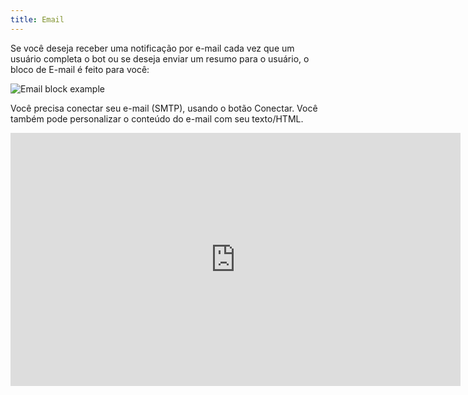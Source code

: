 ```yaml
---
title: Email
---
```


Se você deseja receber uma notificação por e-mail cada vez que um usuário completa o bot ou se deseja enviar um resumo para o usuário, o bloco de E-mail é feito para você:

<Frame style={{ maxWidth: '400px' }}>
  <img
    src="/images/automation/blocks/integrations/email.png"
    alt="Email block example"
    className="rounded-lg"
  />
</Frame>

Você precisa conectar seu e-mail (SMTP), usando o botão Conectar.
Você também pode personalizar o conteúdo do e-mail com seu texto/HTML.

<div className="relative" style={{ paddingTop: '5%', paddingBottom: '5%' }}>
  <iframe
    src="https://player.vimeo.com/video/914888360?badge=0&amp;autopause=0&amp;player_id=0&amp;app_id=58479"
    width="720"
    height="405"
    frameborder="0"
    allow="autoplay; fullscreen; picture-in-picture" title="02.09 - Como usar condicionais e montar nosso gatilho"
  />
</div>

## Conectar

Para fazer um envio, primeiramente é preciso configurar uma conta de email usando SMTP. Para isso selecione Conectar novo e preencha os dados de acesso.

<Frame style={{ maxWidth: '400px' }}>
  <img src="/images/automation/blocks/integrations/connect-email.png" alt="Email block example" />
</Frame>

<Note>Verifique no seu provedor de Email como habilitar o acesso SMTP.</Note>

## Anexos

Você pode anexar arquivos ao seu e-mail com a opção Anexos. Certifique-se de que aponte para uma variável que esteja vinculada a um bloco de entrada de envio de arquivo.

## Solução de Problemas

Você deveria receber um e-mail, mas ele não chega à sua caixa de entrada? 
- Lembre-se de verificar se o SMTP está ativado para seu endereço de Email.
-Certifique-se de verificar os [logs](/automation/results/overview#logs).

Se ainda não conseguir descobrir o que deu errado, sinta-se livre para entrar em contato com o suporte usando o botão **?** na parte superior direita da página.
